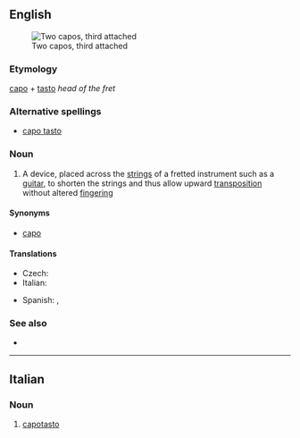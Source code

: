 ==English==
[[File:Kapodaster.JPG|thumb|Two capos, third attached]]

===Etymology===
{{etyl|it}} [[capo]] + [[tasto]] ''head of the fret''

===Alternative spellings===
* [[capo tasto]]

===Noun===
{{en-noun}}

# {{music}} A device, placed across the [[string]]s of a fretted instrument such as a [[guitar]], to shorten the strings and thus allow upward [[transposition]] without altered [[fingering]]

====Synonyms====
* [[capo]]

====Translations====
{{trans-top|device placed across the strings}}
* Czech: {{t|cs|kapodastr|m}}
* Italian: {{t-|it|capotasto}}
{{trans-mid}}
* Spanish: {{t+|es|ceja|f}}, {{t-|es|cejilla|f}}
{{trans-bottom}}

===See also===
* {{commonslite|capo}}

----

==Italian==

===Noun===
{{it-noun|capotast|m|o|i}}

# {{music|lang=it}} [[#English|capotasto]]